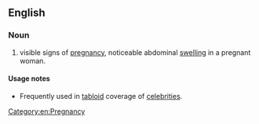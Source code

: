 ==English==

===Noun===
{{en-noun|head=[[baby]] [[bump]]}}

# {{lb|en|informal}} visible signs of [[pregnancy]], noticeable abdominal [[swelling]] in a pregnant woman.

====Usage notes====
* Frequently used in [[tabloid]] coverage of [[celebrity|celebrities]].

[[Category:en:Pregnancy]]